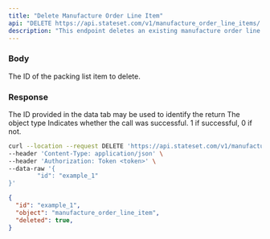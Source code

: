 ```yaml
---
title: "Delete Manufacture Order Line Item"
api: "DELETE https://api.stateset.com/v1/manufacture_order_line_items/:id"
description: "This endpoint deletes an existing manufacture order line item."
---
```


### Body

<ParamField body="id" type="string">
  The ID of the packing list item to delete.
</ParamField>

### Response

<ResponseField name="id" type="string">
  The ID provided in the data tab may be used to identify the return
</ResponseField>

<ResponseField name="object" type="string">
  The object type
</ResponseField>

<ResponseField name="deleted" type="number">
  Indicates whether the call was successful. 1 if successful, 0 if not.
</ResponseField>

<RequestExample>

```bash cURL
curl --location --request DELETE 'https://api.stateset.com/v1/manufacture_order_line_items/:id' \
--header 'Content-Type: application/json' \
--header 'Authorization: Token <token>' \
--data-raw '{
		"id": "example_1"
}'
```

</RequestExample>

<ResponseExample>

```json Response
{
  "id": "example_1",
  "object": "manufacture_order_line_item",
  "deleted": true,
}
```

</ResponseExample>
